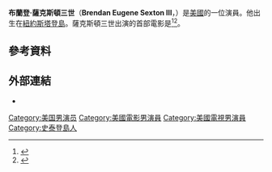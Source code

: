 {{Infobox person
|image =  |
|imagesize = 150px 
| name           = 布蘭登·薩克斯頓三世<br>Brendan Sexton III
| birth_name     = Brendan Eugene Sexton III
| birth_date     = {{birth date and age|1980|2|21}}  
| birth_place    = 美國[[史泰登島|紐約斯塔登島]]
| death_date     = 
| death_place    = 
| years_active   = 1994–現在
| occupation     = 演員
}}
'''布蘭登·薩克斯頓三世'''（'''Brendan Eugene Sexton III'''，{{bd|1980年|2月21日}}）是[[美國|美國]]的一位演員。他出生在[[史泰登島|紐約斯塔登島]]。薩克斯頓三世出演的首部電影是{{引书号转换|[[歡迎光臨娃娃屋|歡迎光臨娃娃屋]]}}<ref>{{cite web|url=http://pqasb.pqarchiver.com/latimes/access/26191908.html?dids=26191908:26191908&FMT=ABS&FMTS=ABS:FT&type=current&date=Feb+12%2C+1998&author=JOHN+CLARK&pub=Los+Angeles+Times&desc=Movies%3B+Young+and+in+Demand%3B+Brendan+Sexton+III+has+been+hot%2C+hot%2C+hot+since+'Hurricane+Streets'+hit+the+'97+Sundance+Festival.&pqatl=google |title=Movies; Young and in Demand; Brendan Sexton III has been hot, hot, hot since 'Hurricane Streets' hit the '97 Sundance Festival |publisher=Pqasb.pqarchiver.com |date=1998-02-12 |accessdate=2012-03-23}}</ref><ref>{{Cite web |url=http://www.nydailynews.com/archives/entertainment/1998/02/13/1998-02-13_sharp-eyed__hurricane_____bo.html |title=SHARP-EYED 'HURRICANE' BOY MEETS SWIRL OF STREET LIFE IN N.Y.-SET DRAMA |access-date=2016-03-23 |archive-url=https://web.archive.org/web/20200507200435/https://www.nydailynews.com/archives/entertainment/1998/02/13/1998-02-13_sharp-eyed__hurricane_____bo.html |archive-date=2020-05-07 |dead-url=yes }}</ref>。
==參考資料==
{{Reflist}}

==外部連結==
*{{IMDb name|id=0786639|name=布蘭登·薩克斯頓三世}}
{{DEFAULTSORT:Sexton, Brendan}}
[[Category:美国男演员|Category:美国男演员]]
[[Category:美國電影男演員|Category:美國電影男演員]]
[[Category:美國電視男演員|Category:美國電視男演員]]
[[Category:史泰登島人|Category:史泰登島人]]